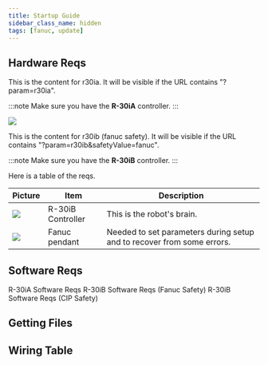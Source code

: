 ```yaml
---
title: Startup Guide
sidebar_class_name: hidden
tags: [fanuc, update]
---
```




## Hardware Reqs

<ConditionalVisibility paramValue="r30ia" safetyValue="fanuc">
  This is the content for r30ia. It will be visible if the URL contains "?param=r30ia".

:::note
Make sure you have the **R-30iA** controller.
:::

  ![](../fanuc/Images/Controller-r30ia.png)

</ConditionalVisibility>

<ConditionalVisibility paramValue="r30ib" safetyValue="fanuc">
  This is the content for r30ib (fanuc safety). It will be visible if the URL contains "?param=r30ib&safetyValue=fanuc".

:::note
Make sure you have the **R-30iB** controller.
:::

Here is a table of the reqs.

|Picture|Item|Description|
|---|----------------------|-----------|
|![](../fanuc/Images/Controller-r30ib-plus.png)|R-30iB Controller|This is the robot's brain.|
|![](../fanuc/Images/FanucPendant.png)|Fanuc pendant|Needed to set parameters during setup and to recover from some errors.|


</ConditionalVisibility>

## Software Reqs

<ConditionalVisibility paramValue="r30ia" safetyValue="fanuc">
  R-30iA Software Reqs
</ConditionalVisibility>

<ConditionalVisibility paramValue="r30ib" safetyValue="fanuc">
  R-30iB Software Reqs (Fanuc Safety)
</ConditionalVisibility>

<ConditionalVisibility paramValue="r30ib" safetyValue="cip">
  R-30iB Software Reqs (CIP Safety)
</ConditionalVisibility>

## Getting Files

## Wiring Table

<ConditionalVisibility paramValue="r30ib" safetyValue="cip">
<DynamicTableGenerator tableKey="example-table" />
</ConditionalVisibility>






